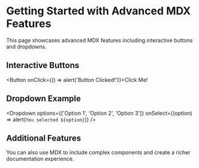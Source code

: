 
# Getting Started with Advanced MDX Features

This page showcases advanced MDX features including interactive buttons and dropdowns.

## Interactive Buttons

<Button onClick={() => alert('Button Clicked!')}>Click Me!</Button>

## Dropdown Example

<Dropdown options={['Option 1', 'Option 2', 'Option 3']} onSelect={(option) => alert(`You selected ${option}`)} />

## Additional Features

You can also use MDX to include complex components and create a richer documentation experience.